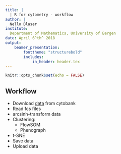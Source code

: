 ```yaml
---
title: | 
  | R for cytometry - workflow
author: |
  Nello Blaser
institute:
  Department of Mathematics, University of Bergen
date: April 6^th^ 2018
output: 
    beamer_presentation:
        fonttheme: "structurebold"
        includes:
            in_header: header.tex
---
```


```r
knitr::opts_chunk$set(echo = FALSE)
```

## Workflow
- Download [data](https://cellmass.cytobank.org/cytobank/experiments/6894) from cytobank 
- Read fcs files
- arcsinh-transform data
- Clustering:
  + FlowSOM
  + Phenograph
- t-SNE
- Save data
- Upload data